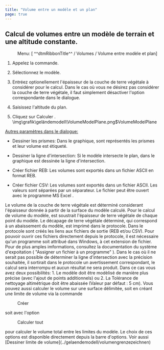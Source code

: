 ```yaml
---
title: "Volume entre un modéle et un plan"
page: true
---
```

## Calcul de volumes entre un mod&#232;le de terrain et une altitude constante.
 <Menu> Menu: [ ^^dtmRibbonTitle^^ / Volumes / Volume entre modèle et plan] </Menu> 


1. Appelez la commande.

2. S&#233;lectionnez le mod&#232;le.

3. Entr&#233;ez <Bold> optionellement </Bold>  l&#39;&#233;paisseur de la couche de terre v&#233;g&#233;tale &#224; consid&#233;rer pour le calcul. Dans le cas o&#249; vous ne d&#233;sirez pas consid&#233;rer la couche de terre v&#233;g&#233;tale, il faut simplement d&#233;sactiver l&#39;option correspondante dans le dialogue.

4. Saisissez l&#39;altitude du plan.

5. Cliquez sur <Border>Calculer</Border> .<Image>\img\grafik\geländemodell\VolumeModelPlane.png$VolumeModelPlane</Image>

 <U>  <Bold> Autres param&#232;tres dans le dialogue: </Bold>  </U> 

- <Bold> Dessiner les prismes: </Bold>  Dans le graphique, sont repr&#233;sent&#233;s les prismes et leur volume est &#233;tiquet&#233;.

- <Bold> Dessiner la ligne d&#39;intersection: </Bold>  Si le mod&#232;le intersecte le plan, dans le graphique est dessin&#233;e la ligne d&#39;intersection.

- <Bold> Cr&#233;er fichier REB: </Bold>  Les volumes sont export&#233;s dans un fichier ASCII en format REB.

- <Bold> Cr&#233;er fichier CSV: </Bold>  Les volumes sont export&#233;s dans un fichier ASCII. Les valeurs sont s&#233;par&#233;es par un s&#233;parateur. Le fichier peut &#234;tre ouvert avec le programme <Italic> MS Excel </Italic> .



<Success>
Le volume de la couche de terre v&#233;g&#233;tale est d&#233;termin&#233; considerant l&#39;&#233;paisseur donn&#233;e &#224; partir de la surface du mod&#232;le calcul&#233;. Pour le calcul de volume du mod&#232;le, est soustrait l&#39;&#233;paisseur de terre v&#233;g&#233;tale de chaque point du mod&#232;le. Le d&#233;capage de terre v&#233;g&#233;tale d&#233;termin&#233;, qui correspond &#224; un abaissement du mod&#232;le, est imprim&#233; dans le protocole.
</Success>

<Success>
Dans le protocole sont cr&#233;&#233;s les liens aux fichiers de sortie (REB et/ou CSV). Pour pouvoir ouvrir ces fichiers directement depuis le protocole, il est n&#233;cessaire qu&#39;un programme soit attribu&#233; dans Windows, &#224; cet extension de fichier. Pour de plus amples imformations, consultez la documentation du syst&#232;me d&#39;expoitation ( <Italic> &quot;Assigner un fichier &#224; un programme&quot; </Italic> ).
</Success>

<Warning>
Dans le cas o&#249; il ne serait pas possible de d&#233;terminer la ligne d&#39;intersection avec la pr&#233;cision souhait&#233;e, il sortirait dans le protocole un avertissement correspondant, le calcul sera interrompu et aucun r&#233;sultat ne sera produit. Dans ce cas vous avez deux possibilit&#233;s:
1.	Le mod&#232;le doit &#234;tre mod&#232;lis&#233; de mani&#232;re plus pr&#233;cise (avec l&#39;ajout de points additionnels) ou
2.	La Tol&#233;rance de nettoyage altim&#233;trique doit &#234;tre abaiss&#233;e (Valeur par d&#233;faut : 5 cm).
</Warning>

<Success>
Vous pouvez aussi calculer le volume sur une surface d&#233;limit&#233;e, soit en cr&#233;ant une limite de volume via la commande  <Menu>Créer</Menu>  soit avec l&#39;option  <Menu>Calculer tout</Menu>  pour calculer le volume total entre les limites du mod&#232;le. Le choix de ces options est disponible directement depuis la barre d&#39;options. Voir aussi [Dessiner limite de volume](../gelaendemodell/volumengrenzezeichnen)
</Success>
